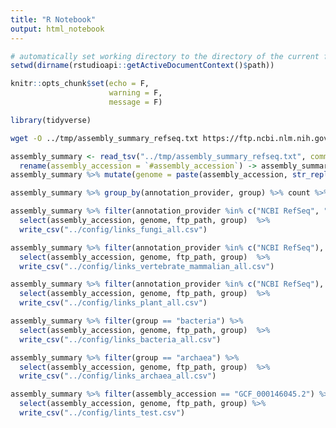 ```yaml
---
title: "R Notebook"
output: html_notebook
---
```




```r
# automatically set working directory to the directory of the current file
setwd(dirname(rstudioapi::getActiveDocumentContext()$path))

```

```r
knitr::opts_chunk$set(echo = F,
                      warning = F,
                      message = F)
```

```r
library(tidyverse)

```

```bash
wget -O ../tmp/assembly_summary_refseq.txt https://ftp.ncbi.nlm.nih.gov/genomes/ASSEMBLY_REPORTS/assembly_summary_refseq.txt

```


```r
assembly_summary <- read_tsv("../tmp/assembly_summary_refseq.txt", comment = "##") %>%
  rename(assembly_accession = `#assembly_accession`) -> assembly_summary
assembly_summary %>% mutate(genome = paste(assembly_accession, str_replace_all(asm_name, "\\s+", "_"), sep = "_")) -> assembly_summary

```


```r
assembly_summary %>% group_by(annotation_provider, group) %>% count %>% arrange(-n)
```


```r
assembly_summary %>% filter(annotation_provider %in% c("NCBI RefSeq", "DOE Joint Genome Institute", "Broad Institute", "Aalborg University", "JGI", "Cornell University", "Uppsala University" ), group == "fungi") %>% 
  select(assembly_accession, genome, ftp_path, group)  %>%
  write_csv("../config/links_fungi_all.csv")
```

```r

assembly_summary %>% filter(annotation_provider %in% c("NCBI RefSeq"), group == "vertebrate_mammalian") %>% 
  select(assembly_accession, genome, ftp_path, group)  %>%
  write_csv("../config/links_vertebrate_mammalian_all.csv")

```

```r
assembly_summary %>% filter(annotation_provider %in% c("NCBI RefSeq"), group == "plant") %>% 
  select(assembly_accession, genome, ftp_path, group)  %>%
  write_csv("../config/links_plant_all.csv")


```


```r

assembly_summary %>% filter(group == "bacteria") %>% 
  select(assembly_accession, genome, ftp_path, group)  %>%
  write_csv("../config/links_bacteria_all.csv")

assembly_summary %>% filter(group == "archaea") %>% 
  select(assembly_accession, genome, ftp_path, group)  %>%
  write_csv("../config/links_archaea_all.csv")


```


```r
assembly_summary %>% filter(assembly_accession == "GCF_000146045.2") %>% 
  select(assembly_accession, genome, ftp_path, group) %>%
  write_csv("../config/lints_test.csv")

```